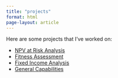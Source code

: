 ```yaml
---
title: "projects"
format: html
page-layout: article
---
```


Here are some projects that I've worked on:

-   [NPV at Risk Analysis](projects/NPV_RISK_Analysis.html)
-   [Fitness Assessment](projects/Assessing_fitness.html)
-   [Fixed Income Analysis](projects/IR_risk_Analysis.html)
-   [General Capabilities](projects/exam.html)
